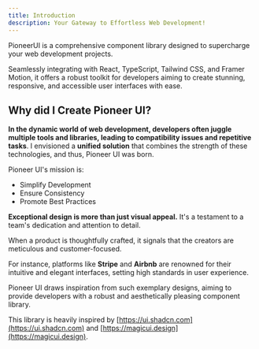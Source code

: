 ```yaml
---
title: Introduction
description: Your Gateway to Effortless Web Development!
---
```


PioneerUI is a comprehensive component library designed to supercharge your web development projects. 

Seamlessly integrating with React, TypeScript, Tailwind CSS, and Framer Motion, it offers a robust toolkit for developers aiming to create stunning, responsive, and accessible user interfaces with ease.

## Why did I Create Pioneer UI?

**In the dynamic world of web development, developers often juggle multiple tools and 
libraries, leading to compatibility issues and repetitive tasks**. I envisioned a **unified solution**
that combines the strength of these technologies, and thus, Pioneer UI was born.

Pioneer UI's mission is:

- Simplify Development
- Ensure Consistency
- Promote Best Practices

**Exceptional design is more than just visual appeal.** It's a testament to a team's dedication and attention to detail.

When a product is thoughtfully crafted, it signals that the creators are meticulous and customer-focused.

For instance, platforms like **Stripe** and **Airbnb** are renowned for their intuitive and elegant interfaces, setting high standards in user experience.

Pioneer UI draws inspiration from such exemplary designs, aiming to provide developers with a robust and aesthetically pleasing component library.

This library is heavily inspired by [https://ui.shadcn.com](https://ui.shadcn.com) and [https://magicui.design](https://magicui.design).
